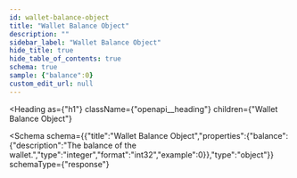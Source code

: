 ```yaml
---
id: wallet-balance-object
title: "Wallet Balance Object"
description: ""
sidebar_label: "Wallet Balance Object"
hide_title: true
hide_table_of_contents: true
schema: true
sample: {"balance":0}
custom_edit_url: null
---
```



<Heading
  as={"h1"}
  className={"openapi__heading"}
  children={"Wallet Balance Object"}
>
</Heading>





<Schema
  schema={{"title":"Wallet Balance Object","properties":{"balance":{"description":"The balance of the wallet.","type":"integer","format":"int32","example":0}},"type":"object"}}
  schemaType={"response"}
>
  
</Schema>
            